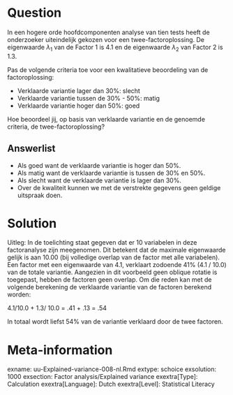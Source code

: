 Question
========
  
In een hogere orde hoofdcomponenten analyse van tien tests heeft de onderzoeker uiteindelijk gekozen voor een twee-factoroplossing. De eigenwaarde $\lambda_1$ van de Factor 1 is 4.1 en de eigenwaarde $\lambda_2$ van Factor 2 is 1.3.

Pas de volgende criteria toe voor een kwalitatieve beoordeling van de factoroplossing:

- Verklaarde variantie lager dan 30%: slecht
- Verklaarde variantie tussen de 30% - 50%: matig
- Verklaarde variantie hoger dan 50%: goed

Hoe beoordeel jij, op basis van verklaarde variantie en de genoemde criteria, de twee-factoroplossing?


Answerlist
----------
* Als goed want de verklaarde variantie is hoger dan 50%. 
* Als matig want de verklaarde variantie is tussen de 30% en 50%.
* Als slecht want de verklaarde variantie is lager dan 30%.
* Over de kwaliteit kunnen we met de verstrekte gegevens geen geldige uitspraak doen.


Solution
========
  
Uitleg: In de toelichting staat gegeven dat er 10 variabelen in deze factoranalyse zijn meegenomen. Dit betekent dat de maximale eigenwaarde gelijk is aan 10.00 (bij volledige overlap van de factor met alle variabelen). Een factor met een eigenwaarde van 4.1, verklaart zodoende 41% (4.1 / 10.0) van de totale variantie. Aangezien in dit voorbeeld geen oblique rotatie is toegepast, hebben de factoren geen overlap. Om die reden kan met de volgende berekening de verklaarde variantie van de factoren berekend worden:

4.1/10.0 + 1.3/ 10.0 = .41 + .13 = .54

In totaal wordt liefst 54% van de variantie verklaard door de twee factoren.

Meta-information
================
exname: uu-Explained-variance-008-nl.Rmd
extype: schoice
exsolution: 1000
exsection: Factor analysis/Explained variance
exextra[Type]: Calculation
exextra[Language]: Dutch
exextra[Level]: Statistical Literacy
